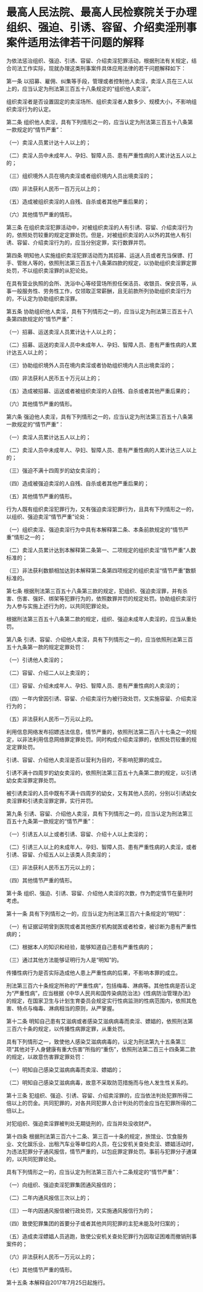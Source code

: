 # 最高人民法院、最高人民检察院关于办理组织、强迫、引诱、容留、介绍卖淫刑事案件适用法律若干问题的解释

  

为依法惩治组织、强迫、引诱、容留、介绍卖淫犯罪活动，根据刑法有关规定，结合司法工作实际，现就办理这类刑事案件具体应用法律的若干问题解释如下：

第一条 以招募、雇佣、纠集等手段，管理或者控制他人卖淫，卖淫人员在三人以上的，应当认定为刑法第三百五十八条规定的“组织他人卖淫”。

组织卖淫者是否设置固定的卖淫场所、组织卖淫者人数多少、规模大小，不影响组织卖淫行为的认定。

第二条 组织他人卖淫，具有下列情形之一的，应当认定为刑法第三百五十八条第一款规定的“情节严重”：

（一）卖淫人员累计达十人以上的；

（二）卖淫人员中未成年人、孕妇、智障人员、患有严重性病的人累计达五人以上的；

（三）组织境外人员在境内卖淫或者组织境内人员出境卖淫的；

（四）非法获利人民币一百万元以上的；

（五）造成被组织卖淫的人自残、自杀或者其他严重后果的；

（六）其他情节严重的情形。

第三条 在组织卖淫犯罪活动中，对被组织卖淫的人有引诱、容留、介绍卖淫行为的，依照处罚较重的规定定罪处罚。但是，对被组织卖淫的人以外的其他人有引诱、容留、介绍卖淫行为的，应当分别定罪，实行数罪并罚。

第四条 明知他人实施组织卖淫犯罪活动而为其招募、运送人员或者充当保镖、打手、管账人等的，依照刑法第三百五十八条第四款的规定，以协助组织卖淫罪定罪处罚，不以组织卖淫罪的从犯论处。

在具有营业执照的会所、洗浴中心等经营场所担任保洁员、收银员、保安员等，从事一般服务性、劳务性工作，仅领取正常薪酬，且无前款所列协助组织卖淫行为的，不认定为协助组织卖淫罪。

第五条 协助组织他人卖淫，具有下列情形之一的，应当认定为刑法第三百五十八条第四款规定的“情节严重”：

（一）招募、运送卖淫人员累计达十人以上的；

（二）招募、运送的卖淫人员中未成年人、孕妇、智障人员、患有严重性病的人累计达五人以上的；

（三）协助组织境外人员在境内卖淫或者协助组织境内人员出境卖淫的；

（四）非法获利人民币五十万元以上的；

（五）造成被招募、运送或者被组织卖淫的人自残、自杀或者其他严重后果的；

（六）其他情节严重的情形。

第六条 强迫他人卖淫，具有下列情形之一的，应当认定为刑法第三百五十八条第一款规定的“情节严重”：

（一）卖淫人员累计达五人以上的；

（二）卖淫人员中未成年人、孕妇、智障人员、患有严重性病的人累计达三人以上的；

（三）强迫不满十四周岁的幼女卖淫的；

（四）造成被强迫卖淫的人自残、自杀或者其他严重后果的；

（五）其他情节严重的情形。

行为人既有组织卖淫犯罪行为，又有强迫卖淫犯罪行为，且具有下列情形之一的，以组织、强迫卖淫“情节严重”论处：

（一）组织卖淫、强迫卖淫行为中具有本解释第二条、本条前款规定的“情节严重”情形之一的；

（二）卖淫人员累计达到本解释第二条第一、二项规定的组织卖淫“情节严重”人数标准的；

（三）非法获利数额相加达到本解释第二条第四项规定的组织卖淫“情节严重”数额标准的。

第七条 根据刑法第三百五十八条第三款的规定，犯组织、强迫卖淫罪，并有杀害、伤害、强奸、绑架等犯罪行为的，依照数罪并罚的规定处罚。协助组织卖淫行为人参与实施上述行为的，以共同犯罪论处。

根据刑法第三百五十八条第二款的规定，组织、强迫未成年人卖淫的，应当从重处罚。

第八条 引诱、容留、介绍他人卖淫，具有下列情形之一的，应当依照刑法第三百五十九条第一款的规定定罪处罚：

（一）引诱他人卖淫的；

（二）容留、介绍二人以上卖淫的；

（三）容留、介绍未成年人、孕妇、智障人员、患有严重性病的人卖淫的；

（四）一年内曾因引诱、容留、介绍卖淫行为被行政处罚，又实施容留、介绍卖淫行为的；

（五）非法获利人民币一万元以上的。

利用信息网络发布招嫖违法信息，情节严重的，依照刑法第二百八十七条之一的规定，以非法利用信息网络罪定罪处罚。同时构成介绍卖淫罪的，依照处罚较重的规定定罪处罚。

引诱、容留、介绍他人卖淫是否以营利为目的，不影响犯罪的成立。

引诱不满十四周岁的幼女卖淫的，依照刑法第三百五十九条第二款的规定，以引诱幼女卖淫罪定罪处罚。

被引诱卖淫的人员中既有不满十四周岁的幼女，又有其他人员的，分别以引诱幼女卖淫罪和引诱卖淫罪定罪，实行并罚。

第九条 引诱、容留、介绍他人卖淫，具有下列情形之一的，应当认定为刑法第三百五十九条第一款规定的“情节严重”：

（一）引诱五人以上或者引诱、容留、介绍十人以上卖淫的；

（二）引诱三人以上的未成年人、孕妇、智障人员、患有严重性病的人卖淫，或者引诱、容留、介绍五人以上该类人员卖淫的；

（三）非法获利人民币五万元以上的；

（四）其他情节严重的情形。

第十条 组织、强迫、引诱、容留、介绍他人卖淫的次数，作为酌定情节在量刑时考虑。

第十一条 具有下列情形之一的，应当认定为刑法第三百六十条规定的“明知”：

（一）有证据证明曾到医院或者其他医疗机构就医或者检查，被诊断为患有严重性病的；

（二）根据本人的知识和经验，能够知道自己患有严重性病的；

（三）通过其他方法能够证明行为人是“明知”的。

传播性病行为是否实际造成他人患上严重性病的后果，不影响本罪的成立。

刑法第三百六十条规定所称的“严重性病”，包括梅毒、淋病等。其他性病是否认定为“严重性病”，应当根据《中华人民共和国传染病防治法》《性病防治管理办法》的规定，在国家卫生与计划生育委员会规定实行性病监测的性病范围内，依照其危害、特点与梅毒、淋病相当的原则，从严掌握。

第十二条 明知自己患有艾滋病或者感染艾滋病病毒而卖淫、嫖娼的，依照刑法第三百六十条的规定，以传播性病罪定罪，从重处罚。

具有下列情形之一，致使他人感染艾滋病病毒的，认定为刑法第九十五条第三项“其他对于人身健康有重大伤害”所指的“重伤”，依照刑法第二百三十四条第二款的规定，以故意伤害罪定罪处罚：

（一）明知自己感染艾滋病病毒而卖淫、嫖娼的；

（二）明知自己感染艾滋病病毒，故意不采取防范措施而与他人发生性关系的。

第十三条 犯组织、强迫、引诱、容留、介绍卖淫罪的，应当依法判处犯罪所得二倍以上的罚金。共同犯罪的，对各共同犯罪人合计判处的罚金应当在犯罪所得的二倍以上。

对犯组织、强迫卖淫罪被判处无期徒刑的，应当并处没收财产。

第十四条 根据刑法第三百六十二条、第三百一十条的规定，旅馆业、饮食服务业、文化娱乐业、出租汽车业等单位的人员，在公安机关查处卖淫、嫖娼活动时，为违法犯罪分子通风报信，情节严重的，以包庇罪定罪处罚。事前与犯罪分子通谋的，以共同犯罪论处。

具有下列情形之一的，应当认定为刑法第三百六十二条规定的“情节严重”：

（一）向组织、强迫卖淫犯罪集团通风报信的；

（二）二年内通风报信三次以上的；

（三）一年内因通风报信被行政处罚，又实施通风报信行为的；

（四）致使犯罪集团的首要分子或者其他共同犯罪的主犯未能及时归案的；

（五）造成卖淫嫖娼人员逃跑，致使公安机关查处犯罪行为因取证困难而撤销刑事案件的；

（六）非法获利人民币一万元以上的；

（七）其他情节严重的情形。

第十五条 本解释自2017年7月25日起施行。